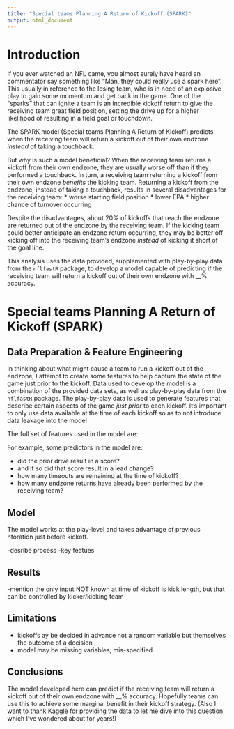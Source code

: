 ```yaml
---
title: "Special teams Planning A Return of Kickoff (SPARK)"
output: html_document
---
```


# Introduction

If you ever watched an NFL came, you almost surely have heard an commentator say something like "Man, they could really use a spark here". This usually in reference to the losing team, who is in need of an explosive play to gain some momentum and get back in the game. One of the "sparks" that can ignite a team is an incredible kickoff return to give the receiving team great field position, setting the drive up for a higher likelihood of resulting in a field goal or touchdown.

The SPARK model (Special teams Planning A Return of Kickoff) predicts when the receiving team will return a kickoff out of their own endzone *instead* of taking a touchback. 

But why is such a model beneficial? When the receiving team returns a kickoff from their own endzone, they are usually worse off than if they performed a touchback. In turn, a receiving team returning a kickoff from their own endzone *benefits* the kicking team. Returning a kickoff from the endzone, instead of taking a touchback, results in several disadvantages for the receiving team:
    * worse starting field position
    * lower EPA
    * higher chance of turnover occurring

Despite the disadvantages, about 20% of kickoffs that reach the endzone are returned out of the endzone by the receiving team. If the kicking team could better anticipate an endzone return occurring, they may be better off kicking off into the receiving team's endzone *instead* of kicking it short of the goal line.

This analysis uses the data provided, supplemented with play-by-play data from the `nflfastR` package, to develop a model capable of predicting if the receiving team will return a kickoff out of their own endzone with __% accuracy.

# Special teams Planning A Return of Kickoff (SPARK)

## Data Preparation & Feature Engineering

In thinking about what might cause a team to run a kickoff out of the endzone, I attempt to create some features to help capture the state of the game just prior to the kickoff. Data used to develop the model is a combination of the provided data sets, as well as play-by-play data from the `nflfastR` package. The play-by-play data is used to generate features that describe certain aspects of the game *just prior* to each kickoff. It's important to only use data available at the time of each kickoff so as to not introduce data leakage into the model

The full set of features used in the model are:

 For example, some predictors in the model are:

 * did the prior drive result in a score? 
 * and if so did that score result in a lead change? 
 * how many timeouts are remaining at the time of kickoff? 
 * how many endzone returns have already been performed by the receiving team?

## Model

The model works at the play-level and takes advantage of previous nforation just before kickoff.

 -desribe process
 -key featues
 
## Results

-mention the only input NOT known at time of kickoff is kick length, but that can be controlled by kicker/kicking team

## Limitations

 - kickoffs ay be decided in advance  not a random variable but themselves the outcome of a decision
 - model may be missing variables, mis-specified

## Conclusions

The model developed here can predict if the receiving team will return a kickoff out of their own endzone with __% accuracy. Hopefully teams can use this to achieve some marginal benefit in their kickoff strategy. (Also I want to thank Kaggle for providing the data to let me dive into this question which I've wondered about for years!) 